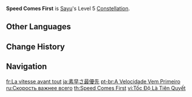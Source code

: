 {{Constellation Infobox
|image       = Constellation Speed Comes First.png
|description = Increases the Level of [[Yoohoo Art: Fuuin Dash]] by 3.<br>Maximum upgrade level is 15.
|level       = 5
|character   = Sayu
|utility1    = Talent Level Increase
|utility2    = Elemental Skill Level Increase
}}
'''Speed Comes First''' is [[Sayu]]'s Level 5 [[Constellation]].

==Other Languages==
{{Other Languages
|en      = Speed Comes First
|zhs     = 快是第一奥义
|zhs_rm  = Kuài shì Dì​yī Àoyì
|zht     = 快是第一奧義
|zht_rm  = Kuài shì Dì​yī Àoyì
|zh_tl   = Speed is the First Technique
|ja      = 素早さ最優先
|ja_rm   = Subayasa Saiyuusen
|ja_tl   = Speed is First Priority
|ko      = 속도가 생명
|ko_tl   = Speed is First
|es      = La velocidad es lo primero
|es_tl   = Speed Comes First
|fr      = La vitesse avant tout
|fr_tl   = Speed Above All Else
|ru      = Скорость важнее всего
|ru_tl   = Speed Above Everything
|th      = Speed Comes First
|vi      = Tốc Độ Là Tiên Quyết
|vi_tl   = 
|de      = Schneller ist besser
|de_tl   = Faster is Better
|id      = Speed Comes First
|pt      = A Velocidade Vem Primeiro
|pt_tl   = Speed Comes First
|tr      = Ne Kadar Hızlı, O kadar İyi
|tr_tl   = The Faster, the Better
|it      = La velocità ha la priorità
|it_tl   = Speed is the Priority
}}

==Change History==
{{Change History|2.0}}

==Navigation==
{{Talent Navbox|Sayu}}

[[fr:La vitesse avant tout]]
[[ja:素早さ最優先]]
[[pt-br:A Velocidade Vem Primeiro]]
[[ru:Скорость важнее всего]]
[[th:Speed Comes First]]
[[vi:Tốc Độ Là Tiên Quyết]]